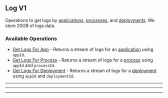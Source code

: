 
## Log V1
Operations to get logs by [applications](https://hathora.dev/docs/concepts/hathora\-entities\#application), [processes](https://hathora.dev/docs/concepts/hathora\-entities\#process), and [deployments](https://hathora.dev/docs/concepts/hathora\-entities\#deployment). We store 20GB of logs data.

### Available Operations

* [Get Logs For App](/unity/log_v1/get_logs_for_app) - Returns a stream of logs for an [application](https://hathora.dev/docs/concepts/hathora-entities#application) using `appId`.
* [Get Logs For Process](/unity/log_v1/get_logs_for_process) - Returns a stream of logs for a [process](https://hathora.dev/docs/concepts/hathora-entities#process) using `appId` and `processId`.
* [Get Logs For Deployment](/unity/log_v1/get_logs_for_deployment) - Returns a stream of logs for a [deployment](https://hathora.dev/docs/concepts/hathora-entities#deployment) using `appId` and `deploymentId`.

---
<GetLogsForApp />

---
<GetLogsForProcess />

---
<GetLogsForDeployment />
